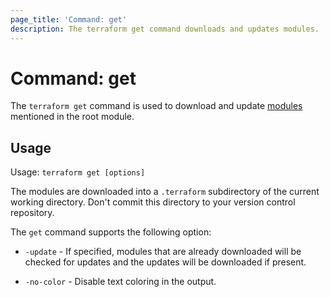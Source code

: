 ```yaml
---
page_title: 'Command: get'
description: The terraform get command downloads and updates modules.
---
```


# Command: get

The `terraform get` command is used to download and update
[modules](/terraform/language/modules/develop) mentioned in the root module.

## Usage

Usage: `terraform get [options]`

The modules are downloaded into a `.terraform` subdirectory of the current
working directory. Don't commit this directory to your version control
repository.

The `get` command supports the following option:

* `-update` - If specified, modules that are already downloaded will be
  checked for updates and the updates will be downloaded if present.

* `-no-color` - Disable text coloring in the output.
